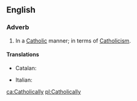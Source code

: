 ==English==

===Adverb===
{{en-adv}}

# In a [[Catholic]] manner; in terms of [[Catholicism]].

====Translations====
{{trans-top|In a Catholic manner}}
* Catalan: {{t+|ca|catòlicament}}
{{trans-mid}}
* Italian: {{t+|it|cattolicamente}}
{{trans-bottom}}

[[ca:Catholically]]
[[pl:Catholically]]